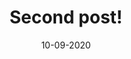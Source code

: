 ---
title: Second post!
slug: second-post
date: 10-09-2020
featureImage: nature2.jpg
excerpt: Lorem ipsum demit asit adieu
---